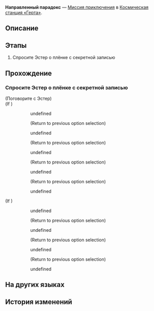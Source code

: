 {{Дополнить|Диалоги.}}
{{Миссия Инфобокс
|id              = 2000112
|Название        = 
|Изображение     = Миссия Освоения Направленный парадокс.png
|Тип             = Миссия приключения
|События         = 
|Глава           = 
|Условия         = 
* Завершена [[Миссия приключения]] ''[[У людей есть чувства I]]''
* Завершена [[Миссия Освоения]] ''[[Мы не умеем прощаться]]''
* Достигните [[Уровень Освоения|Уровня Освоения]] 18
|Персонажи       = Первопроходец; Эстер
|СтартЛокация    = Главная контрольная зона
|Мир             = Космическая станция «Герта»
|Локации         = Главная контрольная зона
|Предыдущая      = У людей есть чувства I
|Следующая       = ???
|Награды         = Опыт Освоения*100; Звёздный нефрит*30; Журнал приключений*3; Hertareum*50; Кредиты*5 000
}}
'''Направленный парадокс''' — [[Миссия приключения]] в [[Космическая станция «Герта»]].

==Описание==
{{Описание|Эстер из Отдела откровений просит вас помочь ей отыскать видеозапись, на которой записан сценарий жизни другой сотрудницы Шейлы. Ганн пытается помешать вам, но вы всё равно узнаёте правду.<br />Оказывается, Ганн и Шейла были парой. Шейла, которая сейчас работает в отделе, - это андроид, созданный Ганном в память об утраченной возлюбленной.}}

==Этапы==
# Спросите Эстер о плёнке с секретной записью

==Прохождение==
{{Дополнить}}

{{Диалог Конец}}

===Спросите Эстер о плёнке с секретной записью===
{{Описание миссии|локация=Главная контрольная зона|Старая Эстер разрешила вам забрать плёнки с секретной записью. Почему именно вам?<br />Потому что эта сотрудница Отдела откровений верит, что тайны сами выбирают себе свидетелей.}}
{{Диалог Начало}}


;(Поговорите с Эстер)
;(If {{cx}}<!--SubMission Finish: 300030105-->)
::{{Диалог|Разговор}} undefined
::<!--Unknown TalkSentence: 500011929-->
::<!--Unknown TalkSentence: 500011930-->
::;(Return to previous option selection)
::{{Диалог|Разговор}} undefined
::<!--Unknown TalkSentence: 500011915-->
::<!--Unknown TalkSentence: 500011916-->
::<!--Unknown TalkSentence: 500011917-->
::;(Return to previous option selection)
::{{Диалог|Разговор}} undefined
::<!--Unknown TalkSentence: 500011919-->
::<!--Unknown TalkSentence: 500011920-->
::<!--Unknown TalkSentence: 500011921-->
::;(Return to previous option selection)
::{{Диалог|Разговор}} undefined
::<!--Unknown TalkSentence: 500011923-->
::<!--Unknown TalkSentence: 500011924-->
::<!--Unknown TalkSentence: 500011925-->
::;(Return to previous option selection)
::{{Диалог|Выход}} undefined
::<!--Unknown TalkSentence: 500011927-->
;(If {{cx}}<!--SubMission not Finish: 300030105-->)
::{{Диалог|Разговор}} undefined
::<!--Unknown TalkSentence: 500011915-->
::<!--Unknown TalkSentence: 500011916-->
::<!--Unknown TalkSentence: 500011917-->
::;(Return to previous option selection)
::{{Диалог|Разговор}} undefined
::<!--Unknown TalkSentence: 500011919-->
::<!--Unknown TalkSentence: 500011920-->
::<!--Unknown TalkSentence: 500011921-->
::;(Return to previous option selection)
::{{Диалог|Разговор}} undefined
::<!--Unknown TalkSentence: 500011923-->
::<!--Unknown TalkSentence: 500011924-->
::<!--Unknown TalkSentence: 500011925-->
::;(Return to previous option selection)
::{{Диалог|Выход}} undefined
::<!--Unknown TalkSentence: 500011927-->
{{Диалог Конец}}

==На других языках==
{{На других языках
|en   = Guide Paradox
|zhs  = 向导佯谬
|zht  = 嚮導佯謬
|ja   = ミスガイド
|ko   = 역설의 길잡이
|es   = La paradoja de la guía
|fr   = Une guide paradoxale
|ru   = Направленный парадокс
|th   = แนวทางสู่ความขัดแย้ง
|vi   = Nghịch Lý Hướng Dẫn
|de   = Führungs-Paradoxon
|id   = Paradoks Pemandu
|pt   = Paradoxo Guia
}}

==История изменений==
{{История изменений|2.7}}
